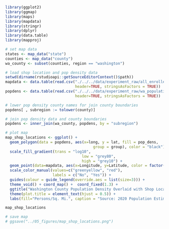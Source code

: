 
```r
library(ggplot2)
library(ggmap)
library(maps)
library(mapdata)
library(stringr)
library(dplyr)
library(data.table)
library(mapproj)

# set map data
states <- map_data("state")
counties <- map_data("county")
wa_county <- subset(counties, region == "washington")

# load shop location and pop density data
setwd(dirname(rstudioapi::getSourceEditorContext()$path))
mapdata <- data.table(read.csv("./../../data/experiment_raw/all_enrolled_geocodio.csv", 
                               header=TRUE, stringsAsFactors = TRUE))
popdens <- data.table(read.csv("./../../data/experiment_raw/wa_population_density.csv", 
                               header=TRUE, stringsAsFactors = TRUE))

# lower pop density county names for join county boundaries 
popdens[ , subregion := tolower(county)]

# join pop density data and county boundaries
popdens <- inner_join(wa_county, popdens, by = "subregion")

# plot map
map_shop_locations <- ggplot() +  
  geom_polygon(data = popdens, aes(x=long, y = lat, fill = pop_dens, 
                                       group = group), color = "black") +
  scale_fill_gradient(trans = "log10", 
                                  low = "grey80", 
                                  high = "grey10") +
  geom_point(data=mapdata, aes(x=Longitude, y=Latitude, color = factor(chain)), size = 0.5) +
  scale_color_manual(values=c("greenyellow", "red"), 
                     labels = c("No", "Yes")) +
  guides(colour = guide_legend(override.aes = list(size=3))) + 
  theme_void() + coord_map() +  coord_fixed(1.3) +
  ggtitle("Washington County Population Density Overlaid with Shop Locations") + 
  theme(plot.title = element_text(hjust = 0.5)) +
  labs(fill="Persons/Sq. Mi.", caption = "Source: 2020 Population Estimates, Washington State Office of Financial Management", color = "Chain Shop")

map_shop_locations

# save map
# ggsave("../05_figures/map_shop_locations.png")
```



